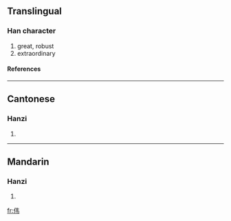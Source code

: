 {{see|偉}}

==Translingual==
===Han character===
{{Han char|rn=9|rad=人|as=04|sn=6|four=|canj=人手尸 (OQS)}}
# great, robust
# extraordinary
====References====
{{Han ref|kx=0096.121|hdz=10117.150|uh=4F1F|ud=20255}}
----
==Cantonese==
===Hanzi===
{{yue-hanzi|jyut=|y=wai5}}
# {{defn|Cantonese}}
----
==Mandarin==
===Hanzi===
{{cmn-hanzi|tra=偉|pin=[[wěi]] ([[wei3]])|wg=wei<sup>3</sup>}}
# {{defn|Mandarin}}




[[fr:伟]]